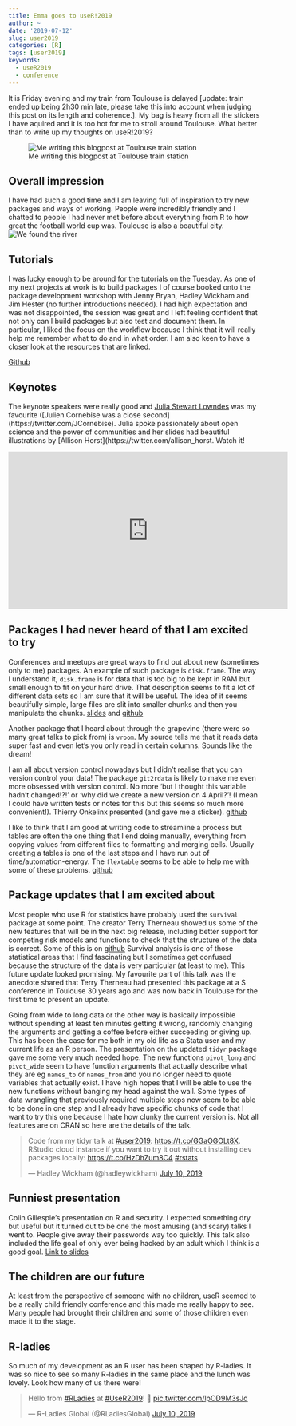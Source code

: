 ```yaml
---
title: Emma goes to useR!2019
author: ~
date: '2019-07-12'
slug: user2019
categories: [R]
tags: [user2019]
keywords:
  - useR2019
  - conference
---
```


It is Friday evening and my train from Toulouse is delayed [update: train ended up being 2h30 min late, please take this into account when judging this post on its length and coherence.]. My bag is heavy from all the stickers I have aquired and it is too hot for me to stroll around Toulouse. What better than to write up my thoughts on useR!2019?

![Me writing this blogpost at Toulouse train station](/post/2019-07-12-user2019_files/IMG_6955.jpg)

## Overall impression

I have had such a good time and I am leaving full of inspiration to try new packages and ways of working. People were incredibly friendly and I chatted to people I had never met before about everything from R to how great the football world cup was. Toulouse is also a beautiful city. 
![We found the river](/post/2019-07-12-user2019_files/IMG_6940_(6).jpg)

## Tutorials

I was lucky enough to be around for the tutorials on the Tuesday. As one of my next projects at work is to build packages I of course booked onto the package development workshop with Jenny Bryan, Hadley Wickham and Jim Hester (no further introductions needed). I had high expectation and was not disappointed, the session was great and I left feeling confident that not only can I build packages but also test and document them. In particular, I liked the focus on the workflow because I think that it will really help me remember what to do and in what order. I am also keen to have a closer look at the resources that are linked.

[Github](https://github.com/jennybc/pkg-dev-tutorial)

## Keynotes

The keynote speakers were really good and [Julia Stewart Lowndes](https://twitter.com/juliesquid) was my favourite ([Julien Cornebise was a close second] (https://twitter.com/JCornebise). Julia spoke passionately about open science and the power of communities and her slides had beautiful illustrations by [Allison Horst](https://twitter.com/allison_horst. Watch it!


<iframe width="560" height="315" src="https://www.youtube.com/embed/Z8PqwFPqn6Y" frameborder="0" allow="accelerometer; autoplay; encrypted-media; gyroscope; picture-in-picture" allowfullscreen></iframe>


## Packages I had never heard of that I am excited to try

Conferences and meetups are great ways to find out about new (sometimes only to me) packages. An example of such package is `disk.frame`. The way I understand it, `disk.frame` is for data that is too big to be kept in RAM but small enough to fit on your hard drive. That description seems to fit a lot of different data sets so I am sure that it will be useful. The idea of it seems beautifully simple, large files are slit into smaller chunks and then you manipulate the chunks. [slides](https://www.beautiful.ai/player/-LjSuALfOEI8eYcGj_SD/diskframe-useR-2019) and [github](https://github.com/xiaodaigh/disk.frame)

Another package that I heard about through the grapevine (there were so many great talks to pick from) is `vroom`. My source tells me that it reads data super fast and even let's you only read in certain columns. Sounds like the dream!

I am all about version control nowadays but I didn't realise that you can version control your data! The package `git2rdata` is likely to make me even more obsessed with version control. No more 'but I thought this variable hadn't changed!?!' or 'why did we create a new version on 4 April?'! (I mean I could have written tests or notes for this but this seems so much more convenient!). Thierry  Onkelinx presented (and gave me a sticker). [github](https://github.com/ropensci/git2rdata)

I like to think that I am good at writing code to streamline a process but tables are often the one thing that I end doing manually, everything from copying values from different files to formatting and merging cells. Usually creating a tables is one of the last steps and I have run out of time/automation-energy.  The `flextable` seems to be able to help me with some of these problems. [github](https://github.com/davidgohel/flextable)

## Package updates that I am excited about

Most people who use R for statistics have probably used the `survival` package at some point. The creator Terry Therneau showed us some of the new features that will be in the next big release, including better support for competing risk models and functions to check that the structure of the data is correct. Some of this is on [github](https://github.com/therneau/survival/) Survival analysis is one of those statistical areas that I find fascinating but I sometimes get confused because the structure of the data is very particular (at least to me). This future update looked promising. My favourite part of this talk was the anecdote shared that Terry Therneau had presented this package at a S conference in Toulouse 30 years ago and was now back in Toulouse for the first time to present an update.  

Going from wide to long data or the other way is basically impossible without spending at least ten minutes getting it wrong, randomly changing the arguments and getting a coffee before either succeeding or giving up. This has been the case for me both in my old life as a Stata user and my current life as an R person. The presentation on the updated `tidyr` package gave me some very much needed hope. The new functions `pivot_long` and `pivot_wide` seem to have function arguments that actually describe what they are eg `names_to` or `names_from` and you no longer need to quote variables that actually exist. I have high hopes that I will be able to use the new functions without banging my head against the wall. Some types of data wrangling that previously required multiple steps now seem to be able to be done in one step and I already have specific chunks of code that I want to try this one because I hate how clunky the current version is. Not all features are on CRAN so here are the details of the talk. 

<blockquote class="twitter-tweet" data-lang="en"><p lang="en" dir="ltr">Code from my tidyr talk at <a href="https://twitter.com/hashtag/user2019?src=hash&amp;ref_src=twsrc%5Etfw">#user2019</a>: <a href="https://t.co/GGaOGOLt8X">https://t.co/GGaOGOLt8X</a>. RStudio cloud instance if you want to try it out without installing dev packages locally: <a href="https://t.co/HzDhZum8C4">https://t.co/HzDhZum8C4</a> <a href="https://twitter.com/hashtag/rstats?src=hash&amp;ref_src=twsrc%5Etfw">#rstats</a></p>&mdash; Hadley Wickham (@hadleywickham) <a href="https://twitter.com/hadleywickham/status/1148894754924564480?ref_src=twsrc%5Etfw">July 10, 2019</a></blockquote>
<script async src="https://platform.twitter.com/widgets.js" charset="utf-8"></script>



## Funniest presentation

Colin Gillespie's presentation on R and security. I expected something dry but useful but it turned out to be one the most amusing (and scary) talks I went to. People give away their passwords way too quickly. This talk also included the life goal of only ever being hacked by an adult which I think is a good goal. [Link to slides](https://www.jumpingrivers.com/t/2019-user-security/#1) 

## The children are our future

At least from the perspective of someone with no children, useR seemed to be a really child friendly conference and this made me really happy to see. Many people had brought their children and some of those children even made it to the stage. 

## R-ladies

So much of my development as an R user has been shaped by R-ladies. It was so nice to see so many R-ladies in the same place and the lunch was lovely. Look how many of us there were!
<blockquote class="twitter-tweet" data-lang="en"><p lang="en" dir="ltr">Hello from <a href="https://twitter.com/hashtag/RLadies?src=hash&amp;ref_src=twsrc%5Etfw">#RLadies</a> at <a href="https://twitter.com/hashtag/UseR2019?src=hash&amp;ref_src=twsrc%5Etfw">#UseR2019</a>! 👋 <a href="https://t.co/lpOD9M3sJd">pic.twitter.com/lpOD9M3sJd</a></p>&mdash; R-Ladies Global (@RLadiesGlobal) <a href="https://twitter.com/RLadiesGlobal/status/1148937344214605824?ref_src=twsrc%5Etfw">July 10, 2019</a></blockquote>
<script async src="https://platform.twitter.com/widgets.js" charset="utf-8"></script>
